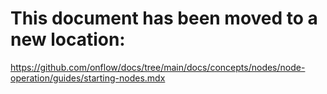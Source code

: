 # This document has been moved to a new location:

https://github.com/onflow/docs/tree/main/docs/concepts/nodes/node-operation/guides/starting-nodes.mdx
